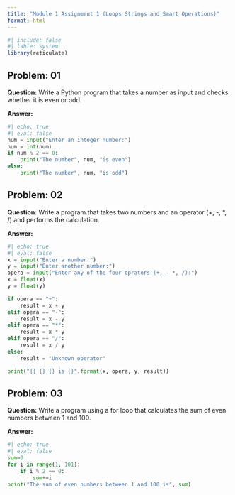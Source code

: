```yaml
---
title: "Module 1 Assignment 1 (Loops Strings and Smart Operations)"
format: html
---
```


```r
#| include: false
#| lable: system
library(reticulate)
```


## Problem: 01 

**Question:** Write a Python program that takes a number as input and checks whether it is even or odd.

**Answer:**

```python
#| echo: true
#| eval: false
num = input("Enter an integer number:")
num = int(num)
if num % 2 == 0:
    print("The number", num, "is even")
else:
    print("The number", num, "is odd")
```


## Problem: 02

**Question:** Write a program that takes two numbers and an operator (+, -, *, /) and performs the calculation.

**Answer:**

```python
#| echo: true
#| eval: false
x = input("Enter a number:")
y = input("Enter another number:")
opera = input("Enter any of the four oprators (+, - *, /):")
x = float(x)
y = float(y)

if opera == "+":
    result = x + y
elif opera == "-":
    result = x - y
elif opera == "*":
    result = x * y
elif opera == "/":
    result = x / y
else:
    result = "Unknown operator"

print("{} {} {} is {}".format(x, opera, y, result))
```


## Problem: 03

**Question:** Write a program using a for loop that calculates the sum of even numbers between 1 and 100.

**Answer:**

```python
#| echo: true
#| eval: false
sum=0
for i in range(1, 101):
    if i % 2 == 0:
        sum+=i
print("The sum of even numbers between 1 and 100 is", sum)
```

